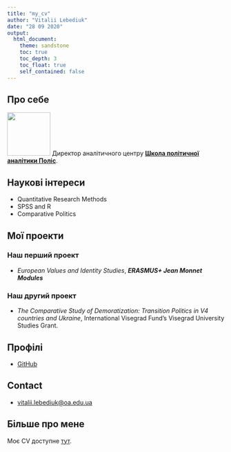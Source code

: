 ---
title: "my_cv"
author: "Vitalii Lebediuk"
date: "28 09 2020"
output:
  html_document:
    theme: sandstone
    toc: true
    toc_depth: 3
    toc_float: true
    self_contained: false
---
## Про себе
![](C:/RData/Shev_Leb.png){width=100px}
Директор аналітичного центру [**Школа політичної аналітики Поліс**](https://polis.oa.edu.ua/).

## Наукові інтереси
* Quantitative Research Methods
* SPSS and R
* Comparative Politics

## Мої проекти

### Наш перший проект
* *European Values and Identity Studies*, ***ERASMUS+ Jean Monnet Modules***

### Наш другий проект
* *The Comparative Study of Demoratization: Transition Politics in V4 countries and Ukraine*, International Visegrad Fund’s Visegrad University Studies Grant.

## Профілі
* [GitHub](https://github.com/vitalii-lebediuk)

## Contact
* [vitalii.lebediuk@oa.edu.ua](mailto:vitalii.lebediuk@oa.edu.ua)

<body> <script type='text/javascript' id='clustrmaps' src='//cdn.clustrmaps.com/map_v2.js?cl=ffffff&w=a&t=n&d=uysqsVniWfbeLraxGoLA8DkzDnFMzCMXnzxCjbjvjDM'></script> </body>

## Більше про мене

Моє CV доступне [тут](C:/RData/CV_Vitalii_Lebediuk.pdf).

